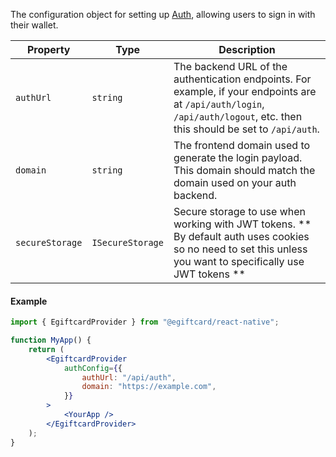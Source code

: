 The configuration object for setting up [Auth](/connect/auth), allowing users to sign in with their wallet.

| Property        | Type             | Description                                                                                                                                                                |
| --------------- | ---------------- | -------------------------------------------------------------------------------------------------------------------------------------------------------------------------- |
| `authUrl`       | `string`         | The backend URL of the authentication endpoints. For example, if your endpoints are at `/api/auth/login`, `/api/auth/logout`, etc. then this should be set to `/api/auth`. |
| `domain`        | `string`         | The frontend domain used to generate the login payload. This domain should match the domain used on your auth backend.                                                     |
| `secureStorage` | `ISecureStorage` | Secure storage to use when working with JWT tokens. ** By default auth uses cookies so no need to set this unless you want to specifically use JWT tokens **               |

#### Example

```jsx
import { EgiftcardProvider } from "@egiftcard/react-native";

function MyApp() {
	return (
		<EgiftcardProvider
			authConfig={{
				authUrl: "/api/auth",
				domain: "https://example.com",
			}}
		>
			<YourApp />
		</EgiftcardProvider>
	);
}
```
